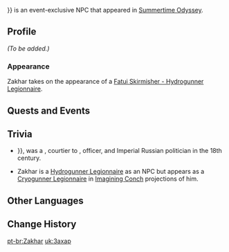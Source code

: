 {{Meta
|missing_NPC_profile  = yes
}}
{{Character Infobox
|type             = Event NPC
|image            = NPC Zakhar.png
|region           = Snezhnaya
|location         = Golden Apple Archipelago
|affiliation      = Fatui
}}
{{Lang|'''Zakhar'''|ru=Захар|ru_rm={{#invoke:ru-rm|main|Захар}}}} is an event-exclusive NPC that appeared in [[Summertime Odyssey]].

==Profile==
<!-- Detailed story/lore information goes here. -->
''(To be added.)''

===Appearance===
Zakhar takes on the appearance of a [[Fatui Skirmisher - Hydrogunner Legionnaire]].

==Quests and Events==
{{Quests and Events}}

==Trivia==
* {{Lang|{{w|Zakhar Chernyshev}}|ru=Захар Чернышёв|ru_rm={{#invoke:ru-rm|main|Захар Чернышёв}}}}, was a {{w|Russian nobility|Russian noble}}, courtier to {{w|Catherine the Great}}, {{w|Imperial Russian Army}} officer, and Imperial Russian politician in the 18th century.
* Zakhar is a [[Hydrogunner Legionnaire]] as an NPC but appears as a [[Cryogunner Legionnaire]] in [[Imagining Conch]] projections of him.

==Other Languages==
{{Other Languages
|default_hidden = 1
|en      = Zakhar
|zhs     = 扎哈尔
|zhs_rm  = Zhāhā'ěr
|zht     = 扎哈爾
|zht_rm  = Zhāhā'ěr
|ja      = ザハール
|ja_rm   = Zahaaru
|ko      = 자카르
|es      = Zakhar
|fr      = Zakhar
|ru      = Захар
|th      = Zakhar
|vi      = Zakhar
|de      = Zakhar
|id      = Zakhar
|pt      = Zakhar
}}

==Change History==
{{Change History|2.8}}

[[pt-br:Zakhar]]
[[uk:Захар]]